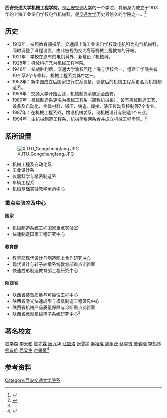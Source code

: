 {{Pathnav|中华人民共和国教育部|西安交通大学}}
{{Infobox University Department
 |名称              =机械工程学院
 |其他名称        =School of Mechanical Engineering
 |徽标              =
 |徽标说明        =
 |图像名称        =Xjtusme.jpg
 |图像大小        =200px
 |图像说明        =
 |拉丁名称        =
 |隶属              =[[西安交通大学|西安交通大学]]
 |建立时间        =1913年
 |关闭时间        =
 |类型              =学院
 |下属              =
 |主管官员        =
 |主席              =
 |院长              =[[卢秉恒|卢秉恒]]院士
 |常务副院长     =[[洪军|洪军]]教授
 |副院长           =
 |系主任           =
 |所长              =
 |部长              =
 |主任              =
 |党委书记        =[[梅雪松|梅雪松]]教授
 |头衔              =
 |头衔人名        =
 |教师              =
 |员工              =
 |学生              =
 |本科生           =
 |研究生           =
 |博士生           =
 |其他学生        =
 |地址              ={{CHN}}[[西安市|西安市]][[碑林区|碑林区]]
 |国家              =
 |省                 =
 |市                 =
 |坐标              =
 |网址              =[http://mec.xjtu.edu.cn/]
 |标志              =
 |脚注              =
}}

'''西安交通大学机械工程学院'''，是[[西安交通大学|西安交通大学]]的一个学院，其前身为成立于1913年的上海工业专门学校电气机械科，是[[交通大学|交通大学]]历史最悠久的学院之一。<ref name="of">{{Cite web|url=http://www.xjtu.edu.cn/yxsz/224.html|title=机械工程学院|author=|date=2013-03-21|publisher=西安交通大学|language=中文|accessdate=|quote=|deadurl=yes|archiveurl=https://web.archive.org/web/20130427045219/http://www.xjtu.edu.cn/yxsz/224.html|archivedate=2013-04-27|df=}}</ref>

==历史==
*1913年：按照教育部指示，交通部上海工业专门学校改电机科为电气机械科，同时调整了课程设置，由此被视为交大高等机械工程教育的开端。
*1921年：学校在原有的电机科外，新增设了机械科。
*1928年：机械科扩充为机械工程学院。
*1946年：抗战胜利后，交通大学渝校回迁上海与沪校合一，组建工学院共有10个系2个专修科，机械工程系为其中之一。
*1952年：新中国成立后国家进行院系调整，调整后的机械工程系更名为机械制造系。
*1956年：交通大学开始西迁，机械制造系随迁至西安。
*1980年：机械制造系更名为机械工程系（简称机械系），设有机械制造工艺、设备及自动化、金属材料、锻压、铸造、焊接、液压传动及控制等7个专业。
*1987年：在机械工程系外，增设机械学系，设机械设计与制造1个专业。
*1994年：由机械制造工程系、机械学系两系合并成立机械工程学院。<ref name="hi">{{Cite web |url= http://mec.xjtu.edu.cn/index.php?m=content&c=index&a=lists&catid=82 |title= 历史沿革 |author=  |date=  |publisher= 机械工程学院 |language= 中文 |accessdate=  |quote=  |archiveurl= https://web.archive.org/web/20141225065955/http://mec.xjtu.edu.cn/index.php?m=content&c=index&a=lists&catid=82 |archivedate= 2014-12-25 |deadurl= yes }}</ref>

==系所设置==
[[File:XJTU_Gongchengfang.JPG|thumb]]
* 机械工程及自动化系
* 工业设计系
* 仪器科学与精密制造系
* 车辆工程系
* 机械基础实验教学示范中心
===重点实验室及中心===
====国家====
* 机械制造系统工程国家重点实验室
* 快速制造国家工程研究中心
====教育部====
* 教育部现代设计与制造网上合作研究中心
* 现代设计与转子轴承系统教育部重点实验室
* 快速成形制造教育部工程研究中心
====陕西省====
* 陕西省装备质量与可靠性工程中心
* 陕西省激光快速成型与模具制造工程研究中心
* 陕西省机械产品质量保障与诊断重点实验室
* 陕西省微型机械电子系统研究中心<ref name="of" />

==著名校友==
[[钱学森|钱学森]] [[李天和|李天和]] [[陈先霖|陈先霖]] [[唐九华|唐九华]] [[汪应洛|汪应洛]] [[阮雪榆|阮雪榆]] [[秦裕琨|秦裕琨]] [[周永茂|周永茂]] [[蔡睿贤|蔡睿贤]] [[曹春晓|曹春晓]] [[李鹤林|李鹤林]] [[熊有伦|熊有伦]] [[屈梁生|屈梁生]] [[卢秉恒|卢秉恒]]<ref name="fr">{{Cite web |url= http://mec.xjtu.edu.cn/xiaoqing/index.php?m=content&c=index&a=lists&catid=127&page=3 |title= 杰出校友列表 |author=  |date= 2013-04-08 |publisher= 交通大学机械工程教育100年纪念 |language= 中文 |accessdate=  |quote=  }}{{Dead link|date=2018年7月 |bot=InternetArchiveBot |fix-attempted=yes }}</ref>

==参考资料==
{{reflist}}

{{西安交通大学}}
{{Authority control}}
[[Category:西安交通大学院系|Category:西安交通大学院系]]